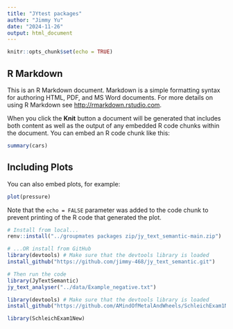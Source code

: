 ```yaml
---
title: "JYtest packages"
author: "Jimmy Yu"
date: "2024-11-26"
output: html_document
---
```


```r
knitr::opts_chunk$set(echo = TRUE)
```

## R Markdown

This is an R Markdown document. Markdown is a simple formatting syntax for authoring HTML, PDF, and MS Word documents. For more details on using R Markdown see <http://rmarkdown.rstudio.com>.

When you click the **Knit** button a document will be generated that includes both content as well as the output of any embedded R code chunks within the document. You can embed an R code chunk like this:

```r
summary(cars)
```

## Including Plots

You can also embed plots, for example:

```r
plot(pressure)
```

Note that the `echo = FALSE` parameter was added to the code chunk to prevent printing of the R code that generated the plot.


```r
# Install from local...
renv::install("../groupmates packages zip/jy_text_semantic-main.zip")

# ...OR install from GitHub
library(devtools) # Make sure that the devtools library is loaded
install_github("https://github.com/jimmy-468/jy_text_semantic.git")

# Then run the code
library(JyTextSemantic)
jy_text_analyser("../data/Example_negative.txt")
```




```r
library(devtools) # Make sure that the devtools library is loaded
install_github("https://github.com/AMindOfMetalAndWheels/SchleichExam1New.git");
```
```r
library(SchleichExam1New)

```
